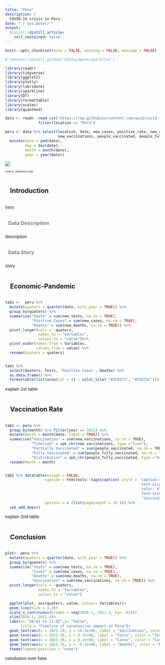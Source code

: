 ```yaml
---
title: "Peru"
description: |
  COVID-19 crisis in Peru.
date: "`r Sys.Date()`"
output:
  distill::distill_article:
    self_contained: false
---
```


```r
knitr::opts_chunk$set(echo = FALSE, warning = FALSE, message = FALSE)

```

```r
# remotes::install_github('htmlwidgets/sparkline')

library(readr)
library(tidyverse)
library(ggplot2)
library(plotly)
library(lubridate)
library(sparkline)
library(DT)
library(formattable)
library(scales)
library(quantmod)

data <- readr::read_csv('https://raw.githubusercontent.com/owid/covid-19-data/master/public/data/owid-covid-data.csv') %>% 
               filter(location == "Peru")
```

```r
peru <- data %>% select(location, date, new_cases, positive_rate, new_deaths, new_tests,
                        new_vaccinations, people_vaccinated, people_fully_vaccinated) %>%
  mutate(date = ymd(date),
         day = day(date),
         month = month(date),
         year = year(date))
```

![ ](pics/peru.png)
<p style = "font-family: verdana;font-size: 8pt;"> source: pinterest.com </p>



<style>
body {
  background-color: off white;
}

h2 {
  color: Dark Grey;
  padding: 16px;
}

h3 {
  color: grey;
  padding: 10px;
}


p {
  font-family: Arial;
  font-size: 11pt;
}

</style>



<h2 > Introduction </h2> 

<p>    
  intro
</p>


<h3> Data Description </h3> 

<p>    
  description
</p>



<h3> Data Story </h3>

<p>    
  story
</p> 


<h2> Economic-Pandemic </h2>
```r
tab1 <-  peru %>%
  mutate(quaters = quarter(date, with_year = TRUE)) %>% 
  group_by(quaters) %>%
  summarise("Tests" = sum(new_tests, na.rm = TRUE),
            "Positive Cases" = sum(new_cases, na.rm = TRUE),
            "Deaths" = sum(new_deaths, na.rm = TRUE)) %>%
  pivot_longer(cols = -quaters,
               names_to = "Variables",
               values_to = "value")%>%
  pivot_wider(names_from = Variables,
              values_from = value) %>%
  rename(Quaters = quaters)


tab1 %>% 
  select(Quaters, Tests, 'Positive Cases', Deaths) %>% 
  as.data.frame() %>%  
  formattable(list(area(col = 4) ~ color_tile( "#3CB371", "#CD5C5C"))) #Higher value and Lower value

```
<p>
  explain 1st table
</p>


<h2> Vaccination Rate </h2>

```r

tab2 <- peru %>%
  group_by(month) %>% filter(year == 2021) %>%
  mutate(month = month(date, label = TRUE)) %>%
  summarise("Vaccination" = sum(new_vaccinations, na.rm = TRUE),
            "Timeline" = spk_chr(new_vaccinations, type ="line"),
            "Partially Vaccinated" = sum(people_vaccinated, na.rm = TRUE),
            "Fully Vaccinated" = sum(people_fully_vaccinated, na.rm = TRUE),
            "Distribution" = spk_chr(people_fully_vaccinated, type ="box"))%>%
  rename(Month = month)


tab2 %>% datatable(escape = FALSE, 
                  caption = htmltools::tags$caption( style = 'caption-side: top; 
                                                              text-align: center;  
                                                              color: black; 
                                                              font-size: 120% ;',
                                                              'Vaccination Rate 2021'),
                  options = c (list(pageLength = 10 ))) %>%
  spk_add_deps()


```

<p>
  explain 2nd table
</p>



<h2> Conclusion </h2>

```r
plot<- peru %>%
  mutate(quaters = quarter(date, with_year = TRUE)) %>% 
  group_by(quaters) %>%
  summarise("Tests" = sum(new_tests, na.rm = TRUE),
            "Cases" = sum(new_cases, na.rm = TRUE),
            "Deaths" = sum(new_deaths, na.rm = TRUE),
            "Vaccination" = sum(new_vaccinations, na.rm = TRUE)) %>%
  pivot_longer(cols = -quaters,
               names_to = "Variables",
               values_to = "value")

  ggplot(plot, aes(quaters, value, colour= Variables))+
  geom_line(size = 1.2)+ 
  scale_x_continuous(breaks = seq(2020.1, 2021.3, by= .01))+
  xlim(2020.1, 2021.4)+ 
  labs(x= "20-Q1 to 21-Q3",y= "Value", 
       title = "Timeline of coronavirus impact on Peru")+
  geom_text(aes(x = 2021.19, y = 10.5e+06, label = "Vaccination", color = "Vaccination"))+
  geom_text(aes(x = 2021.34, y = 0.7e+06, label = "Tests", color = "Tests"))+
  geom_text(aes(x = 2021.36, y = 0.1e+06, label = "Cases", color = "Cases"))+
  geom_text(aes(x = 2021.35, y = -0.4e+06, label = "Deaths", color = "Deaths"))+
  theme(legend.position = "none")


```
<p>
  conclusion over here
</p>


